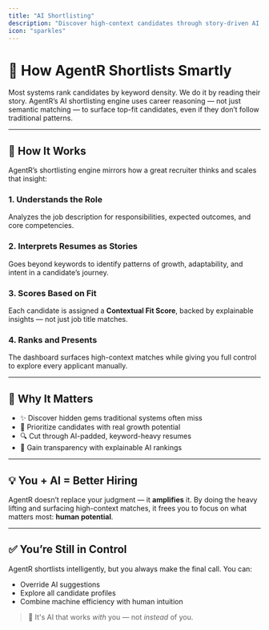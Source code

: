```yaml
---
title: "AI Shortlisting"
description: "Discover high-context candidates through story-driven AI ranking, not just keywords."
icon: "sparkles"
---
```

# 🤖 How AgentR Shortlists Smartly

Most systems rank candidates by keyword density. We do it by reading their story. AgentR’s AI shortlisting engine uses career reasoning — not just semantic matching — to surface top-fit candidates, even if they don’t follow traditional patterns.

---

## 🧠 How It Works

AgentR’s shortlisting engine mirrors how a great recruiter thinks and scales that insight:

### 1. Understands the Role
Analyzes the job description for responsibilities, expected outcomes, and core competencies.

### 2. Interprets Resumes as Stories
Goes beyond keywords to identify patterns of growth, adaptability, and intent in a candidate’s journey.

### 3. Scores Based on Fit
Each candidate is assigned a **Contextual Fit Score**, backed by explainable insights — not just job title matches.

### 4. Ranks and Presents
The dashboard surfaces high-context matches while giving you full control to explore every applicant manually.

---

## 🌟 Why It Matters

- ✨ Discover hidden gems traditional systems often miss  
- 🎯 Prioritize candidates with real growth potential  
- 🔍 Cut through AI-padded, keyword-heavy resumes  
- 🧾 Gain transparency with explainable AI rankings  

---

## 💡 You + AI = Better Hiring

AgentR doesn’t replace your judgment — it **amplifies** it. By doing the heavy lifting and surfacing high-context matches, it frees you to focus on what matters most: **human potential**.

---

## ✅ You’re Still in Control

AgentR shortlists intelligently, but you always make the final call. You can:

- Override AI suggestions  
- Explore all candidate profiles  
- Combine machine efficiency with human intuition  

> 🤝 It's AI that works *with* you — not *instead* of you.
